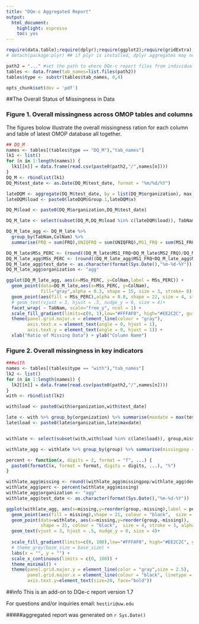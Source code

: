 ```yaml
---
title: "DQe-c Aggregated Report"
output: 
  html_document: 
    highlight: espresso
    toc: yes
---
```



```r
require(data.table);require(dplyr);require(ggplot2);require(gridExtra);require(rmarkdown);require(knitr):require(plotly);require(DT)
# detach(package:plyr) ## if plyr is installed, dplyr aggregates may not work!

path2 = "..." #set the path to where DQe-c report files from individual databases are saved
tables <- data.frame(tab_names=list.files(path2))
tables$type <- substr(tables$tab_names, 0,4)
```

```r
opts_chunk$set(dev = 'pdf')
```

##The Overall Status of Missingness in Data 

### Figure 1. Overall missingness across OMOP tables and columns
The figures bolow illustrate the overall missingness ration for each column and table of latest OMOP database all together.
```r
## DQ_M
names <- tables[(tables$type == "DQ_M"),"tab_names"]
lk1 <- list()
for (n in 1:length(names)) {
  lk1[[n]] = data.frame(read.csv(paste0(path2,"/",names[n])))
}
DQ_M <- rbindlist(lk1)
DQ_M$test_date <- as.Date(DQ_M$test_date, format = "%m/%d/%Y")

lateDQM <- aggregate(DQ_M$test_date, by = list(DQ_M$organization), max)
lateDQM$load <- paste0(lateDQM$Group.1,lateDQM$x)

DQ_M$load <- paste0(DQ_M$organization,DQ_M$test_date)

DQ_M_late <- select(subset(DQ_M,DQ_M$load %in% c(lateDQM$load)), TabNam,ColNam,test_date,FRQ,UNIQFRQ,MS1_FRQ,MS2_FRQ,MSs_PERC,organization)      

DQ_M_late_agg <- DQ_M_late %>% 
  group_by(TabNam,ColNam) %>% 
  summarise(FRQ = sum(FRQ),UNIQFRQ = sum(UNIQFRQ),MS1_FRQ = sum(MS1_FRQ),MS2_FRQ = sum(MS2_FRQ))

DQ_M_late$MSs_PERC <- (round((DQ_M_late$MS1_FRQ+DQ_M_late$MS2_FRQ)/DQ_M_late$FRQ,2))
DQ_M_late_agg$MSs_PERC <- (round((DQ_M_late_agg$MS1_FRQ+DQ_M_late_agg$MS2_FRQ)/DQ_M_late_agg$FRQ,2))
DQ_M_late_agg$test_date <- as.character(format(Sys.Date(),"%m-%d-%Y"))
DQ_M_late_agg$organization <- "agg"
```

```r
ggplot(DQ_M_late_agg, aes(x=MSs_PERC, y=ColNam,label = MSs_PERC)) +
  geom_point(data=DQ_M_late,aes(x=MSs_PERC, y=ColNam),
             fill="gray",alpha = 0.3, shape = 15, size = 3, stroke= 0) +
  geom_point(aes(fill = MSs_PERC),alpha = 0.8, shape = 22, size = 4, stroke= 0.5) +
  # geom_text(vjust = 3, hjust = .5, nudge_y = 0, size = 4)+
  facet_wrap( ~ TabNam, scale="free_y", ncol = 1) +
  scale_fill_gradient(limits=c(0, 1),low="#FFFAF0", high="#EE2C2C", guide=F ,na.value="white")+
  theme(panel.grid.major.x = element_line(colour = "gray"),
        axis.text.x = element_text(angle = 0, hjust = 1),
        axis.text.y = element_text(angle = 0, hjust = 1)) +
  xlab("Ratio of Missing Data") + ylab("Column Name")

```


### Figure 2. Overall missingness in key indicators

```r
###with
names <- tables[(tables$type == "with"),"tab_names"]
lk2 <- list()
for (n in 1:length(names)) {
  lk2[[n]] = data.frame(read.csv(paste0(path2,"/",names[n])))
}
with <- rbindlist(lk2)

with$load <- paste0(with$organization,with$test_date)

late <- with %>% group_by(organization) %>% summarise(maxdate = max(test_date))
late$load <- paste0(late$organization,late$maxdate)


withlate <- select(subset(with,with$load %in% c(late$load)), group,missing,missingpop,denom,perc,organization,test_date)      

withlate_agg <- withlate %>% group_by(group) %>% summarise(missingpop = sum(missingpop),denom = sum(denom))

percent <- function(x, digits = 2, format = "f", ...) {
  paste0(formatC(x, format = format, digits = digits, ...), "%")
}

withlate_agg$missing <- round((withlate_agg$missingpop/withlate_agg$denom),4)*100
withlate_agg$perc <- percent(withlate_agg$missing)
withlate_agg$organization <- "agg"
withlate_agg$test_date <- as.character(format(Sys.Date(),"%m-%d-%Y"))
```

```r
ggplot(withlate_agg, aes(x=missing,y=reorder(group,-missing),label = perc)) + 
  geom_point(aes(fill = missing),shape = 21, colour = "black",  size = 8, stroke = 3, alpha = 0.9) +
  geom_point(data=withlate, aes(x=missing,y=reorder(group,-missing)),
             shape = 21, colour = "black",  size = 4, stroke = 3, alpha = 0.3) +
  geom_text(vjust = 3, hjust = .5, nudge_y = 0, size = 4)+
  
  scale_fill_gradient(limits=c(0, 100),low="#FFFAF0", high="#EE2C2C", guide=F,na.value="white")+
  # theme_grey(base_size = base_size) + 
  labs(x = "", y = "") +
  scale_x_continuous(limits = c(0, 100)) + 
  theme_minimal() +
  theme(panel.grid.major.y = element_line(color = "gray",size = 2.5),
        panel.grid.major.x = element_line(colour = "black", linetype = "dotted"),
        axis.text.y=element_text(size=20, face="bold")) 

```


##info
This is an add-on to DQe-c report version 1.7

For questions and/or inquiries email: `hestiri@uw.edu`

#####aggregated report was generated on `r Sys.Date()` 


